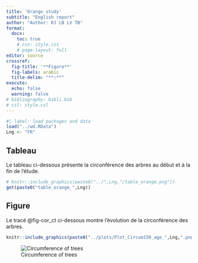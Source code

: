 ```yaml
---
title: 'Orange study'
subtitle: "English report"
author: "Author: RJ LB LV TB"
format:  
  docx: 
    toc: true
    # css: style.css
    # page-layout: full
editor: source
crossref:
  fig-title: '**Figure**'
  fig-labels: arabic
  title-delim: "**:**"
execute:
  echo: false
  warning: false
# bibliography: bibli.bib
# csl: style.csl
---
```


```r
#| label: load packages and data
load("../wd.RData")
Lng <- "FR"
```

## Tableau

Le tableau ci-dessous présente la circonférence des arbres au début et à la fin de l'étude.
```r
# knitr::include_graphics(paste0("../",Lng,"/table_orange.png"))
get(paste0("table_orange_",Lng))
```


## Figure
Le tracé @fig-cor_ct ci-dessous montre l'évolution de la circonférence des arbres.

```r
knitr::include_graphics(paste0("../plots/Plot_Circum150_age_",Lng,".png"))
```
![Circumference of trees](../plots/Plot_Circum150_age_EN.png){#fig-cor_ct}

